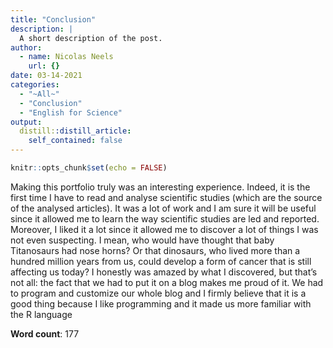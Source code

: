 ```yaml
---
title: "Conclusion"
description: |
  A short description of the post.
author:
  - name: Nicolas Neels
    url: {}
date: 03-14-2021
categories:
  - "~All~"
  - "Conclusion"
  - "English for Science"
output:
  distill::distill_article:
    self_contained: false
---
```


```r
knitr::opts_chunk$set(echo = FALSE)
```

Making this portfolio truly was an interesting experience. Indeed, it is the first time I have to read and analyse scientific studies (which are the source of the analysed articles). It was a lot of work and I am sure it will be useful since it allowed me to learn the way scientific studies are led and reported. Moreover, I liked it a lot since it allowed me to discover a lot of things I was not even suspecting. I mean, who would have thought that baby Titanosaurs had nose horns? Or that dinosaurs, who lived more than a hundred million years from us, could develop a form of cancer that is still affecting us today? I honestly was amazed by what I discovered, but that’s not all: the fact that we had to put it on a blog makes me proud of it. We had to program and customize our whole blog and I firmly believe that it is a good thing because I like programming and it made us more familiar with the R language

**Word count**: 177
